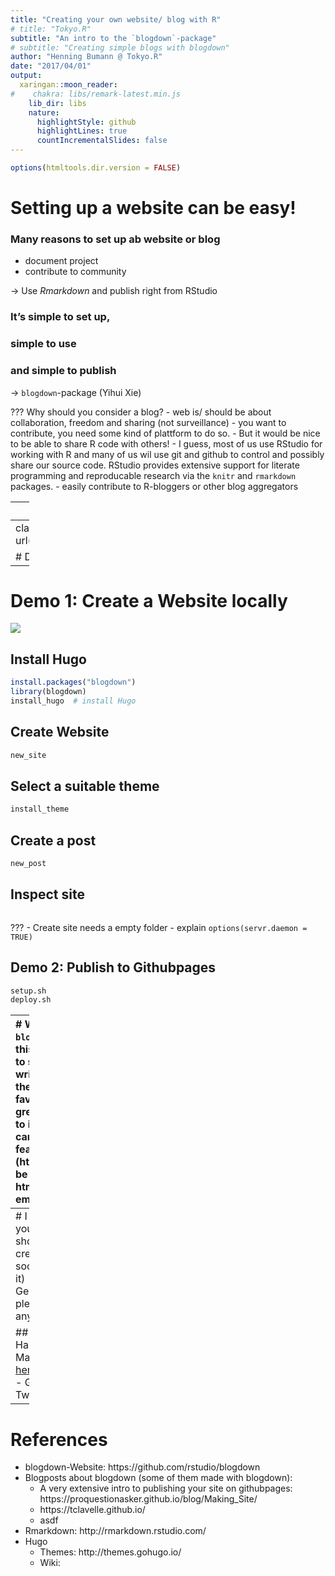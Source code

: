 ```yaml
---
title: "Creating your own website/ blog with R"
# title: "Tokyo.R"
subtitle: "An intro to the `blogdown`-package"
# subtitle: "Creating simple blogs with blogdown"
author: "Henning Bumann @ Tokyo.R"
date: "2017/04/01"
output:
  xaringan::moon_reader:
#    chakra: libs/remark-latest.min.js
    lib_dir: libs
    nature:
      highlightStyle: github
      highlightLines: true
      countIncrementalSlides: false
---
```


```r
options(htmltools.dir.version = FALSE)
```

# Setting up a website can be easy!
### Many reasons to set up ab website or blog
- document project
- contribute to community

-> Use *Rmarkdown* and publish right from RStudio

### It's simple to set up, 
### simple to use
### and simple to publish

-> `blogdown`-package (Yihui Xie)

???
Why should you consider a blog?
- web is/ should be about collaboration, freedom and sharing (not surveillance)
- you want to contribute, you need some kind of plattform to do so.
- But it would be nice to be able to share R code with others! 
- I guess, most of us use RStudio for working with R and many of us wil use git and github to control and possibly share our source code. RStudio provides extensive support for literate programming and reproducable research via the `knitr` and `rmarkdown` packages.
- easily contribute to R-bloggers or other blog aggregators

---
# Choose the right tool for the job!
### blogdown

- it's a combination of *HUGO* (static page generator) and <\br> *RMarkdown* (literate programming technology)

- it's very simple to use:

```r
install_hugo()
new_post()
build_site
```

---
class: inverse, center, middle
background-image: url(https://proquestionasker.github.io/blog/img/SiteTutorial.jpg)

# Demotime!

---
# Demo 1: Create a Website locally

![](https://proquestionasker.github.io/blog/img/SiteTutorial.jpg)

## Install Hugo

```r
install.packages("blogdown")
library(blogdown)
install_hugo  # install Hugo
```
## Create Website

```r
new_site
```
## Select a suitable theme

```r
install_theme
```
## Create a post

```r
new_post
```
## Inspect site

```r

```

???
- Create site needs a empty folder
- explain `options(servr.daemon = TRUE)`


## Demo 2: Publish to Githubpages

```r
setup.sh
deploy.sh
```

---
# What i like about `blogdown`!
.pull-left[
### this is great
- very easy to set up
- fast!
- writing blogposts from the comfort of your favorite editor. ;-)
- great variability of easy to install themes, which can be tweaked
- all the features of (html-)rmarkdown can be used and interactive htmlwidgets can be embedded easily
]

.pull-right[
### this is a little strange
- publication to githubpages ist still a bit akward
]

---
# I hope, you will build your own site soon
- I shope you will also create a blogdown page soon (and tell me about it)
- if you come to Germany in the future, please get in touch
## any questions?


## Contact info:
- City: Hamburg, Germany
- E-Mail: [henningsway@posteo.de](mailto:henningsway@posteo.de)
- Github: [henningsway](https://github.com/henningsway)
- Twitter: [henningsway](https://twitter.com/henningsway)


---
# References
- blogdown-Website: https://github.com/rstudio/blogdown
- Blogposts about blogdown (some of them made with blogdown):
    - A very extensive intro to publishing your site on githubpages:
      https://proquestionasker.github.io/blog/Making_Site/
    - https://tclavelle.github.io/
    - asdf
- Rmarkdown: http://rmarkdown.rstudio.com/
- Hugo
    - Themes: http://themes.gohugo.io/
    - Wiki: 